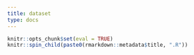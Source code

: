```yaml
---
title: dataset
type: docs
---
```


```r
knitr::opts_chunk$set(eval = TRUE)
knitr::spin_child(paste0(rmarkdown::metadata$title, ".R"))
```
